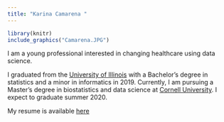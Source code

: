 ```yaml
---
title: "Karina Camarena "
---
```


```r
library(knitr)
include_graphics("Camarena.JPG")
```


I am a young professional interested in changing healthcare using data science. 


I graduated from the [University of Illinois](https://stat.illinois.edu/) with a Bachelor's degree in statistics and a minor in informatics in 2019. Currently, I am pursuing a Master's degree in biostatistics and data science at [Cornell University](https://gradschool.weill.cornell.edu/programs/healthcare-policy-research). I expect to graduate summer 2020. 

My resume is available [here](resume.pdf) 
